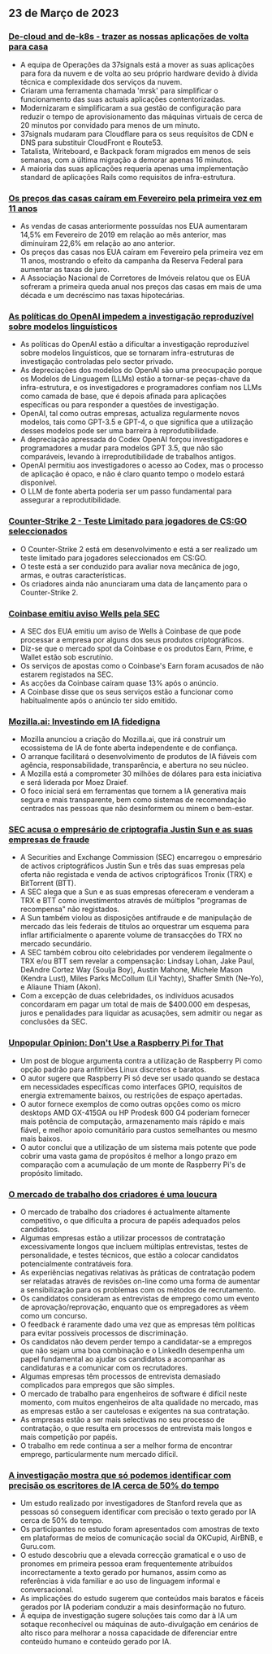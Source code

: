 

<CallToAction />

<Steps>

## 23 de Março de 2023

### [De-cloud and de-k8s - trazer as nossas aplicações de volta para casa](https://dev.37signals.com/bringing-our-apps-back-home/?ref=hackernewsgpt.com)

- A equipa de Operações da 37signals está a mover as suas aplicações para fora da nuvem e de volta ao seu próprio hardware devido à dívida técnica e complexidade dos serviços da nuvem.
- Criaram uma ferramenta chamada 'mrsk' para simplificar o funcionamento das suas actuais aplicações contentorizadas.
- Modernizaram e simplificaram a sua gestão de configuração para reduzir o tempo de aprovisionamento das máquinas virtuais de cerca de 20 minutos por convidado para menos de um minuto.
- 37signals mudaram para Cloudflare para os seus requisitos de CDN e DNS para substituir CloudFront e Route53.
- Tatalista, Writeboard, e Backpack foram migrados em menos de seis semanas, com a última migração a demorar apenas 16 minutos.
- A maioria das suas aplicações requeria apenas uma implementação standard de aplicações Rails como requisitos de infra-estrutura.

### [Os preços das casas caíram em Fevereiro pela primeira vez em 11 anos](https://www.wsj.com/articles/home-prices-fell-in-february-for-first-time-in-11-years-73df0107?ref=hackernewsgpt.com)

- As vendas de casas anteriormente possuídas nos EUA aumentaram 14,5% em Fevereiro de 2019 em relação ao mês anterior, mas diminuíram 22,6% em relação ao ano anterior.
- Os preços das casas nos EUA caíram em Fevereiro pela primeira vez em 11 anos, mostrando o efeito da campanha da Reserva Federal para aumentar as taxas de juro.
- A Associação Nacional de Corretores de Imóveis relatou que os EUA sofreram a primeira queda anual nos preços das casas em mais de uma década e um decréscimo nas taxas hipotecárias.

### [As políticas do OpenAI impedem a investigação reproduzível sobre modelos linguísticos](https://aisnakeoil.substack.com/p/openais-policies-hinder-reproducible?ref=hackernewsgpt.com)

- As políticas do OpenAI estão a dificultar a investigação reproduzível sobre modelos linguísticos, que se tornaram infra-estruturas de investigação controladas pelo sector privado.
- As depreciações dos modelos do OpenAI são uma preocupação porque os Modelos de Linguagem (LLMs) estão a tornar-se peças-chave da infra-estrutura, e os investigadores e programadores confiam nos LLMs como camada de base, que é depois afinada para aplicações específicas ou para responder a questões de investigação.
- OpenAI, tal como outras empresas, actualiza regularmente novos modelos, tais como GPT-3.5 e GPT-4, o que significa que a utilização desses modelos pode ser uma barreira à reprodutibilidade.
- A depreciação apressada do Codex OpenAI forçou investigadores e programadores a mudar para modelos GPT 3.5, que não são comparáveis, levando à irreprodutibilidade de trabalhos antigos.
- OpenAI permitiu aos investigadores o acesso ao Codex, mas o processo de aplicação é opaco, e não é claro quanto tempo o modelo estará disponível.
- O LLM de fonte aberta poderia ser um passo fundamental para assegurar a reprodutibilidade.

### [Counter-Strike 2 - Teste Limitado para jogadores de CS:GO seleccionados](https://counter-strike.net/cs2?ref=hackernewsgpt.com)

- O Counter-Strike 2 está em desenvolvimento e está a ser realizado um teste limitado para jogadores seleccionados em CS:GO.
- O teste está a ser conduzido para avaliar nova mecânica de jogo, armas, e outras características.
- Os criadores ainda não anunciaram uma data de lançamento para o Counter-Strike 2.

### [Coinbase emitiu aviso Wells pela SEC](https://www.reuters.com/legal/coinbase-issued-wells-notice-by-sec-2023-03-22/?ref=hackernewsgpt.com)

- A SEC dos EUA emitiu um aviso de Wells à Coinbase de que pode processar a empresa por alguns dos seus produtos criptográficos.
- Diz-se que o mercado spot da Coinbase e os produtos Earn, Prime, e Wallet estão sob escrutínio.
- Os serviços de apostas como o Coinbase's Earn foram acusados de não estarem registados na SEC.
- As acções da Coinbase caíram quase 13% após o anúncio.
- A Coinbase disse que os seus serviços estão a funcionar como habitualmente após o anúncio ter sido emitido.

### [Mozilla.ai: Investindo em IA fidedigna](https://blog.mozilla.org/en/mozilla/introducing-mozilla-ai-investing-in-trustworthy-ai/?ref=hackernewsgpt.com)

- Mozilla anunciou a criação do Mozilla.ai, que irá construir um ecossistema de IA de fonte aberta independente e de confiança.
- O arranque facilitará o desenvolvimento de produtos de IA fiáveis com agência, responsabilidade, transparência, e abertura no seu núcleo.
- A Mozilla está a comprometer 30 milhões de dólares para esta iniciativa e será liderada por Moez Draief.
- O foco inicial será em ferramentas que tornem a IA generativa mais segura e mais transparente, bem como sistemas de recomendação centrados nas pessoas que não desinformem ou minem o bem-estar.

### [SEC acusa o empresário de criptografia Justin Sun e as suas empresas de fraude](https://www.sec.gov/news/press-release/2023-59?ref=hackernewsgpt.com)

- A Securities and Exchange Commission (SEC) encarregou o empresário de activos criptográficos Justin Sun e três das suas empresas pela oferta não registada e venda de activos criptográficos Tronix (TRX) e BitTorrent (BTT).
- A SEC alega que a Sun e as suas empresas ofereceram e venderam a TRX e BTT como investimentos através de múltiplos "programas de recompensa" não registados.
- A Sun também violou as disposições antifraude e de manipulação de mercado das leis federais de títulos ao orquestrar um esquema para inflar artificialmente o aparente volume de transacções do TRX no mercado secundário.
- A SEC também cobrou oito celebridades por venderem ilegalmente o TRX e/ou BTT sem revelar a compensação: Lindsay Lohan, Jake Paul, DeAndre Cortez Way (Soulja Boy), Austin Mahone, Michele Mason (Kendra Lust), Miles Parks McCollum (Lil Yachty), Shaffer Smith (Ne-Yo), e Aliaune Thiam (Akon).
- Com a excepção de duas celebridades, os indivíduos acusados concordaram em pagar um total de mais de $400.000 em despesas, juros e penalidades para liquidar as acusações, sem admitir ou negar as conclusões da SEC.

### [Unpopular Opinion: Don't Use a Raspberry Pi for That](https://set-inform.com/2021/08/24/unpopular-opinion-dont-use-a-raspberry-pi-for-that/?ref=hackernewsgpt.com)

- Um post de blogue argumenta contra a utilização de Raspberry Pi como opção padrão para anfitriões Linux discretos e baratos.
- O autor sugere que Raspberry Pi só deve ser usado quando se destaca em necessidades específicas como interfaces GPIO, requisitos de energia extremamente baixos, ou restrições de espaço apertadas.
- O autor fornece exemplos de como outras opções como os micro desktops AMD GX-415GA ou HP Prodesk 600 G4 poderiam fornecer mais potência de computação, armazenamento mais rápido e mais fiável, e melhor apoio comunitário para custos semelhantes ou mesmo mais baixos.
- O autor conclui que a utilização de um sistema mais potente que pode cobrir uma vasta gama de propósitos é melhor a longo prazo em comparação com a acumulação de um monte de Raspberry Pi's de propósito limitado.

### [O mercado de trabalho dos criadores é uma loucura](https://old.reddit.com/r/ExperiencedDevs/comments/11xq5cz/the_developer_job_market_is_insane_right_now/?ref=hackernewsgpt.com)

- O mercado de trabalho dos criadores é actualmente altamente competitivo, o que dificulta a procura de papéis adequados pelos candidatos.
- Algumas empresas estão a utilizar processos de contratação excessivamente longos que incluem múltiplas entrevistas, testes de personalidade, e testes técnicos, que estão a colocar candidatos potencialmente contratáveis fora.
- As experiências negativas relativas às práticas de contratação podem ser relatadas através de revisões on-line como uma forma de aumentar a sensibilização para os problemas com os métodos de recrutamento.
- Os candidatos consideram as entrevistas de emprego como um evento de aprovação/reprovação, enquanto que os empregadores as vêem como um concurso.
- O feedback é raramente dado uma vez que as empresas têm políticas para evitar possíveis processos de discriminação.
- Os candidatos não devem perder tempo a candidatar-se a empregos que não sejam uma boa combinação e o LinkedIn desempenha um papel fundamental ao ajudar os candidatos a acompanhar as candidaturas e a comunicar com os recrutadores.
- Algumas empresas têm processos de entrevista demasiado complicados para empregos que são simples.
- O mercado de trabalho para engenheiros de software é difícil neste momento, com muitos engenheiros de alta qualidade no mercado, mas as empresas estão a ser cautelosas e exigentes na sua contratação.
- As empresas estão a ser mais selectivas no seu processo de contratação, o que resulta em processos de entrevista mais longos e mais competição por papéis.
- O trabalho em rede continua a ser a melhor forma de encontrar emprego, particularmente num mercado difícil.

### [A investigação mostra que só podemos identificar com precisão os escritores de IA cerca de 50% do tempo](https://hai.stanford.edu/news/was-written-human-or-ai-tsu?ref=hackernewsgpt.com)

- Um estudo realizado por investigadores de Stanford revela que as pessoas só conseguem identificar com precisão o texto gerado por IA cerca de 50% do tempo.
- Os participantes no estudo foram apresentados com amostras de texto em plataformas de meios de comunicação social da OKCupid, AirBNB, e Guru.com.
- O estudo descobriu que a elevada correcção gramatical e o uso de pronomes em primeira pessoa eram frequentemente atribuídos incorrectamente a texto gerado por humanos, assim como as referências à vida familiar e ao uso de linguagem informal e conversacional.
- As implicações do estudo sugerem que conteúdos mais baratos e fáceis gerados por IA poderiam conduzir a mais desinformação no futuro.
- A equipa de investigação sugere soluções tais como dar à IA um sotaque reconhecível ou máquinas de auto-divulgação em cenários de alto risco para melhorar a nossa capacidade de diferenciar entre conteúdo humano e conteúdo gerado por IA.

</Steps>
